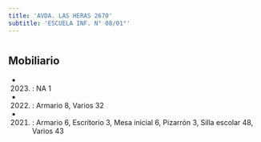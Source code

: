 ```yaml
---
title: 'AVDA. LAS HERAS 2670'
subtitle: 'ESCUELA INF. N° 08/01°'
---
```


#


## Mobiliario

*  (2023) : NA 1 

*  (2022) : Armario 8, Varios 32 

*  (2021) : Armario 6, Escritorio 3, Mesa inicial 6, Pizarrón 3, Silla escolar 48, Varios 43 



